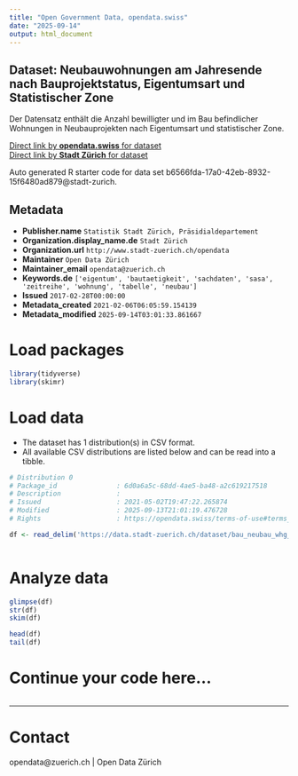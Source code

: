 ```yaml
---
title: "Open Government Data, opendata.swiss"
date: "2025-09-14"
output: html_document
---
```


## Dataset: Neubauwohnungen am Jahresende nach Bauprojektstatus, Eigentumsart und Statistischer Zone


Der Datensatz enthält die Anzahl bewilligter und im Bau befindlicher Wohnungen in Neubauprojekten nach Eigentumsart und statistischer Zone.


[Direct link by **opendata.swiss** for dataset](https://opendata.swiss/de/dataset/neubauwohnungen-nach-bauprojektstatus-und-statistischer-zone-seit-2009)<br>
[Direct link by **Stadt Zürich** for dataset](https://data.stadt-zuerich.ch/dataset/bau_neubau_whg_projstatus_eigart_statzone_jahr_od5023)

Auto generated R starter code for data set b6566fda-17a0-42eb-8932-15f6480ad879@stadt-zurich.

## Metadata

- **Publisher.name** `Statistik Stadt Zürich, Präsidialdepartement`
- **Organization.display_name.de** `Stadt Zürich`
- **Organization.url** `http://www.stadt-zuerich.ch/opendata`
- **Maintainer** `Open Data Zürich`
- **Maintainer_email** `opendata@zuerich.ch`
- **Keywords.de** `['eigentum', 'bautaetigkeit', 'sachdaten', 'sasa', 'zeitreihe', 'wohnung', 'tabelle', 'neubau']`
- **Issued** `2017-02-28T00:00:00`
- **Metadata_created** `2021-02-06T06:05:59.154139`
- **Metadata_modified** `2025-09-14T03:01:33.861667`


# Load packages

```r

library(tidyverse)
library(skimr)

```

# Load data

-   The dataset has 1 distribution(s) in CSV format.
-   All available CSV distributions are listed below and can be read into a tibble.

```r

# Distribution 0
# Package_id               : 6d0a6a5c-68dd-4ae5-ba48-a2c619217518
# Description              : 
# Issued                   : 2021-05-02T19:47:22.265874
# Modified                 : 2025-09-13T21:01:19.476728
# Rights                   : https://opendata.swiss/terms-of-use#terms_open

df <- read_delim('https://data.stadt-zuerich.ch/dataset/bau_neubau_whg_projstatus_eigart_statzone_jahr_od5023/download/BAU502OD5023.csv')



```

# Analyze data

```r

glimpse(df)
str(df)
skim(df)

head(df)
tail(df)

```

# Continue your code here...

```r

```

------------------------------------------------------------------------

# Contact

opendata@zuerich.ch | Open Data Zürich

